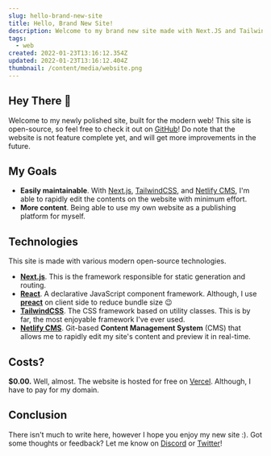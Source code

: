 ```yaml
---
slug: hello-brand-new-site
title: Hello, Brand New Site!
description: Welcome to my brand new site made with Next.JS and TailwindCSS!
tags:
  - web
created: 2022-01-23T13:16:12.354Z
updated: 2022-01-23T13:16:12.404Z
thumbnail: /content/media/website.png
---
```

## Hey There 👋

Welcome to my newly polished site, built for the modern web! This site is open-source, so feel free to check it out on [GitHub](https://github.com/Cubxity/cubxity.dev)! Do note that the website is not feature complete yet, and will get more improvements in the future.

## My Goals

* **Easily maintainable**. With [Next.js](https://nextjs.org/), [TailwindCSS](https://tailwindcss.com/), and [Netlify CMS](https://www.netlifycms.org/), I'm able to rapidly edit the contents on the website with minimum effort.
* **More content**. Being able to use my own website as a publishing platform for myself. 

## Technologies

This site is made with various modern open-source technologies.

* **[Next.js](https://nextjs.org/)**. This is the framework responsible for static generation and routing.
* **[React](https://reactjs.org/)**. A declarative JavaScript component framework. Although, I use **[preact](https://preactjs.com/)** on client side to reduce bundle size 😉
* **[TailwindCSS](https://tailwindcss.com/)**. The CSS framework based on utility classes. This is by far, the most enjoyable framework I've ever used.
* **[Netlify CMS](https://www.netlifycms.org/)**. Git-based **Content Management System** (CMS) that allows me to rapidly edit my site's content and preview it in real-time.

## Costs?

**$0.00.** Well, almost. The website is hosted for free on [Vercel](https://vercel.com/). Although, I have to pay for my domain.

## Conclusion

There isn't much to write here, however I hope you enjoy my new site :). Got some thoughts or feedback? Let me know on [Discord](https://discord.gg/UUPeTMVjV7) or [Twitter](https://twitter.com/cubxity)!